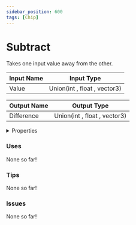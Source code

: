 ```yaml
---
sidebar_position: 600
tags: [Chip]
---
```


# Subtract

Takes one input value away from the other.




<EsbSvg />

| Input Name | Input Type |
|-----------|-----------|
| Value | Union(int , float , vector3) |

| Output Name | Output Type |
|-----------|-----------|
| Difference | Union(int , float , vector3) |


<details>
  <summary>Properties</summary>
  <div>
    <div>
    <table>
      <thead>
        <tr>
          <th>Is beta required?</th>
          <th>❌</th>
        </tr>
        <tr>
          <th>Is this chip a trolling risk?</th>
          <th>❌</th>
        </tr>
        <tr>
          <th>Chip UUID</th>
          <th>1fbb364c-1af0-44bb-a82b-905caeb6819a</th>
        </tr>
      </thead>
    </table>
    </div>
  </div>
</details>

### Uses

None so far!

### Tips

None so far!

### Issues

None so far!